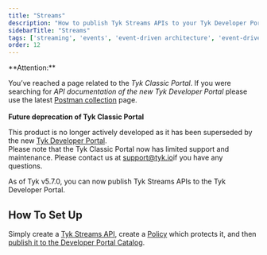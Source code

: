 ```yaml
---
title: "Streams"
description: "How to publish Tyk Streams APIs to your Tyk Developer Portal"
sidebarTitle: "Streams"
tags: ['streaming', 'events', 'event-driven architecture', 'event-driven architectures', 'kafka']
order: 12
---
```



<Warning>
**Attention:**

You’ve reached a page related to the *Tyk Classic Portal*. If you were searching for *API documentation of the new Tyk
Developer Portal* please use the latest
[Postman collection](/mintdocs/product-stack/tyk-enterprise-developer-portal/api-documentation/tyk-edp-api) page.
<br />
<br />
**Future deprecation of Tyk Classic Portal**

This product is no longer actively developed as it
has been superseded by the new [Tyk Developer Portal](/mintdocs/portal/overview).
<br />
Please note that the Tyk Classic Portal now has limited support and maintenance. Please contact us at
[support@tyk.io](<mailto:support@tyk.io?subject=Tyk classic developer portal>)if you have any questions.
</Warning>


As of Tyk v5.7.0, you can now publish Tyk Streams APIs to the Tyk Developer Portal.

## How To Set Up

Simply create a [Tyk Streams API](/mintdocs/api-management/event-driven-apis#getting-started), create a [Policy](/mintdocs/api-management/gateway-config-managing-classic#create-a-security-policy-with-the-dashboard) which protects it, and then [publish it to the Developer Portal Catalog](/mintdocs/portal/overview#publish-an-api-product).